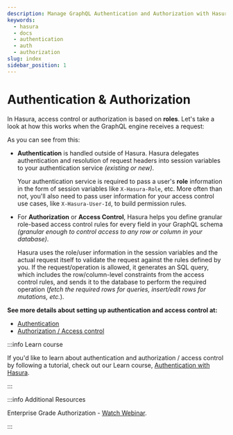 ```yaml
---
description: Manage GraphQL Authentication and Authorization with Hasura
keywords:
  - hasura
  - docs
  - authentication
  - auth
  - authorization
slug: index
sidebar_position: 1
---
```



# Authentication & Authorization

In Hasura, access control or authorization is based on **roles**. Let's
take a look at how this works when the GraphQL engine receives a
request:

<Thumbnail
  src="/img/graphql/core/auth/auth-high-level-overview.png"
  alt="Authentication and authorization with Hasura"
/>

As you can see from this:

-   **Authentication** is handled outside of Hasura. Hasura delegates
    authentication and resolution of request headers into session
    variables to your authentication service *(existing or new)*.

    Your authentication service is required to pass a user's **role**
    information in the form of session variables like `X-Hasura-Role`,
    etc. More often than not, you'll also need to pass user information
    for your access control use cases, like `X-Hasura-User-Id`, to build
    permission rules.

-   For **Authorization** or **Access Control**, Hasura helps you define
    granular role-based access control rules for every field in your
    GraphQL schema *(granular enough to control access to any row or
    column in your database)*.

    Hasura uses the role/user information in the session variables and
    the actual request itself to validate the request against the rules
    defined by you. If the request/operation is allowed, it generates an
    SQL query, which includes the row/column-level constraints from the
    access control rules, and sends it to the database to perform the
    required operation (_fetch the required rows for queries,
    insert/edit rows for mutations, etc._).

**See more details about setting up authentication and access control
at:**

- [Authentication](/auth/authentication/index.mdx)
- [Authorization / Access control](/auth/authorization/index.mdx)

:::info Learn course

If you'd like to learn about authentication and authorization / access
control by following a tutorial, check out our Learn course,
[Authentication with Hasura](https://hasura.io/learn/graphql/hasura-auth-slack/introduction/).

:::

:::info Additional Resources

Enterprise Grade Authorization - [Watch Webinar](https://hasura.io/events/webinar/authorization-modeling-hasura/?pg=docs&plcmt=body&cta=watch-webinar&tech=).

:::

<!--
.. hiding this as it mixes auth for the data plane with auth for the control plane and might be confusing

  .. admonition:: Adding collaborators in Hasura Cloud
    :class: dhc

    Hasura Cloud offers collaborators in addition to role management. Collaborators can be granted access to specific portions of the console, like Metrics. Additionally, adding collaborators allows you to avoid sharing the `HASURA-ADMIN-SECRET`. For more information about collaborator management, see :ref:`Collaborators in Hasura Cloud <manage_project_collaborators>`.
-->